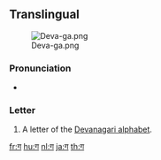{{also|ग़|ਗ}}
==Translingual==
[[File:Deva-ga.png|thumb]]

===Pronunciation===
* {{IPA|/gə/|lang=mul}}

===Letter===
{{mul-deva|ga}}

# A letter of the [[Devanagari alphabet]].

[[fr:ग]]
[[hu:ग]]
[[nl:ग]]
[[ja:ग]]
[[th:ग]]